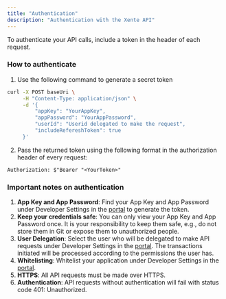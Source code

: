 ```yaml
---
title: "Authentication"
description: "Authentication with the Xente API"
---
```


To authenticate your API calls, include a token in the header of each request.  

### How to authenticate

1. Use the following command to generate a secret token

```bash
curl -X POST baseUri \
     -H "Content-Type: application/json" \
     -d '{
         "appKey": "YourAppKey",
         "appPassword": "YourAppPassword",
         "userId": "Userid delegated to make the request",
         "includeRefereshToken": true
     }'
```
2. Pass the returned token using the following format in the authorization header of every request:

```plaintext
Authorization: $"Bearer "<YourToken>" 
```

### Important notes on authentication

1. **App Key and App Password**: Find your App Key and App Password under Developer Settings in the [portal](https://app.xente.co/) to generate the token.
2. **Keep your credentials safe**: You can only view your App Key and App Password once. It is your responsibility to keep them safe, e.g., do not store them in Git or expose them to unauthorized people.
3. **User Delegation**: Select the user who will be delegated to make API requests under Developer Settings in the [portal](https://app.xente.co/). The transactions initiated will be processed according to the permissions the user has.
4. **Whitelisting**: Whitelist your application under Developer Settings in the [portal](https://app.xente.co/).
5. **HTTPS**: All API requests must be made over HTTPS.
6. **Authentication**: API requests without authentication will fail with status code 401: Unauthorized.



